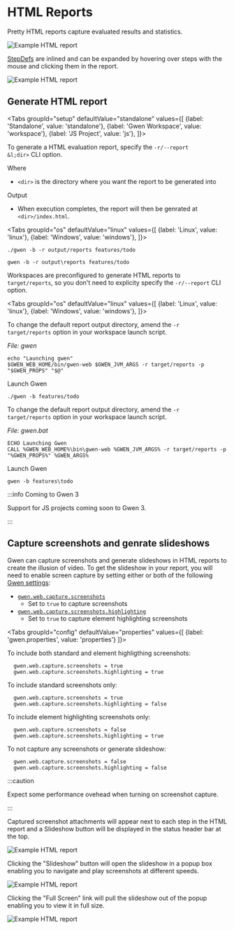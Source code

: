 
# HTML Reports

Pretty HTML reports capture evaluated results and statistics.

![Example HTML report](/img/reports/sample-html-report.png)

[StepDefs](/docs/meta-specs#stepdefs) are inlined and can be expanded by hovering over steps with the mouse and clicking them in the report.

![Example HTML report](/img/reports/sample-html-report-expanded.png)

## Generate HTML report

<Tabs
  groupId="setup"
  defaultValue="standalone"
  values={[
    {label: 'Standalone', value: 'standalone'},
    {label: 'Gwen Workspace', value: 'workspace'},
    {label: 'JS Project', value: 'js'},
  ]}>

<TabItem value="standalone">

To generate a HTML evaluation report, specify the <code>-r/--report &l;dir&gt;</code> <Link to="/docs/cli/launcher">CLI option</Link>.

<p>Where</p>

- <code>&lt;dir&gt;</code> is the directory where you want the report to be generated into

<p>Output</p>

- When execution completes, the report will then be genrated at <code>&lt;dir&gt;/index.html</code>.

<Tabs
  groupId="os"
  defaultValue="linux"
  values={[
    {label: 'Linux', value: 'linux'},
    {label: 'Windows', value: 'windows'},
  ]}>

<TabItem value="linux">

```
./gwen -b -r output/reports features/todo
```

</TabItem>

<TabItem value="windows">

```
gwen -b -r output\reports features/todo
```

</TabItem>

</Tabs>

</TabItem>

<TabItem value="workspace">

Workspaces are preconfigured to generate HTML reports to <code>target/reports</code>, so you don't need to explicity specify the <code>-r/--report</code> <Link to="/docs/cli/launcher">CLI option</Link>.

<Tabs
  groupId="os"
  defaultValue="linux"
  values={[
    {label: 'Linux', value: 'linux'},
    {label: 'Windows', value: 'windows'},
  ]}>

<TabItem value="linux">

To change the default report output directory, amend the <code>-r target/reports</code> option in your workspace launch script.

*File: gwen*
```shell {2}
echo "Launching gwen"
$GWEN_WEB_HOME/bin/gwen-web $GWEN_JVM_ARGS -r target/reports -p "$GWEN_PROPS" "$@"
```

Launch Gwen

```
./gwen -b features/todo
```

</TabItem>

<TabItem value="windows">

To change the default report output directory, amend the <code>-r target/reports</code> option in your workspace launch script.

*File: gwen.bat*
```shell {2}
ECHO Launching Gwen
CALL %GWEN_WEB_HOME%\bin\gwen-web %GWEN_JVM_ARGS% -r target/reports -p "%GWEN_PROPS%" %GWEN_ARGS%
```

Launch Gwen

```
gwen -b features\todo
```

</TabItem>

</Tabs>

</TabItem>

<TabItem value="js">

:::info Coming to Gwen 3

Support for JS projects coming soon to Gwen 3.

:::

</TabItem>

</Tabs>

## Capture screenshots and genrate slideshows

Gwen can capture screenshots and generate slideshows in HTML reports to create the illusion of video. To get the slideshow in your report, you will need to enable screen capture by setting either or both of the following [Gwen settings](docs/settings/overview):

- [`gwen.web.capture.screenshots`](/docs/settings/reference#gwen-web-capture-screenshots)
  - Set to `true` to capture screenshots
- [`gwen.web.capture.screenshots.highlighting`](/docs/settings/reference#gwen-web-capture-screenshots-highlighting)
  - Set to `true` to capture element highlighting screenshots

<Tabs
  groupId="config"
  defaultValue="properties"
  values={[
    {label: 'gwen.properties', value: 'properties'}
  ]}>

  <TabItem value="properties">

  To include both standard and element highligthing screenshots:

  ```properties
    gwen.web.capture.screenshots = true
    gwen.web.capture.screenshots.highlighting = true
  ```

  To include standard screenshots only:

  ```properties
    gwen.web.capture.screenshots = true
    gwen.web.capture.screenshots.highlighting = false
  ```

  To include element highlighting screenshots only:

  ```properties
    gwen.web.capture.screenshots = false
    gwen.web.capture.screenshots.highlighting = true
  ```

  To not capture any screenshots or generate slideshow:

  ```properties
    gwen.web.capture.screenshots = false
    gwen.web.capture.screenshots.highlighting = false
  ```

  </TabItem>

</Tabs>



:::caution

Expect some performance ovehead when turning on screenshot capture.

:::

Captured screenshot attachments will appear next to each step in the HTML report and a Slideshow button will be displayed in the status header bar at the top.


![Example HTML report](/img/reports/sample-html-slideshow-1.png)

Clicking the "Slideshow" button will open the slideshow in a popup box enabling you to navigate and play screenshots at different speeds.

![Example HTML report](/img/reports/sample-html-slideshow-2.png)

Clicking the "Full Screen" link will pull the slideshow out of the popup enabling you to view it in full size.

![Example HTML report](/img/reports/sample-html-slideshow-3.png)
